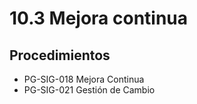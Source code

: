 # 10.3 Mejora continua

## Procedimientos

- PG-SIG-018 Mejora Continua
- PG-SIG-021 Gestión de Cambio
